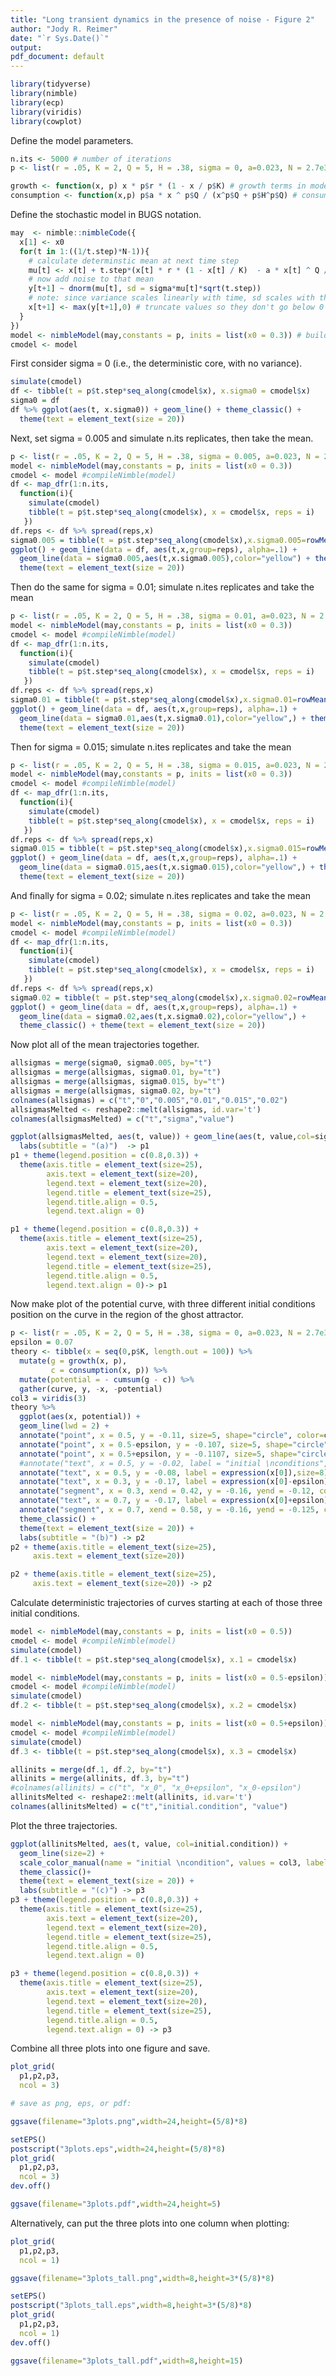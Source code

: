 ---
title: "Long transient dynamics in the presence of noise - Figure 2"
author: "Jody R. Reimer"
date: "`r Sys.Date()`"
output: 
pdf_document: default
---

```{r library, message=F}
library(tidyverse)
library(nimble)
library(ecp)
library(viridis)
library(cowplot)
```
  
Define the model parameters. 

```{r}

n.its <- 5000 # number of iterations 
p <- list(r = .05, K = 2, Q = 5, H = .38, sigma = 0, a=0.023, N = 2.7e3, t.step = 1) # define parameter list

growth <- function(x, p) x * p$r * (1 - x / p$K) # growth terms in model
consumption <- function(x,p) p$a * x ^ p$Q / (x^p$Q + p$H^p$Q) # consumption terms in model
```

Define the stochastic model in BUGS notation. 

```{r, message=FALSE}

may  <- nimble::nimbleCode({
  x[1] <- x0
  for(t in 1:((1/t.step)*N-1)){
    # calculate determinstic mean at next time step
    mu[t] <- x[t] + t.step*(x[t] * r * (1 - x[t] / K)  - a * x[t] ^ Q / (x[t] ^ Q + H ^ Q))
    # now add noise to that mean 
    y[t+1] ~ dnorm(mu[t], sd = sigma*mu[t]*sqrt(t.step)) 
    # note: since variance scales linearly with time, sd scales with the square root of time
    x[t+1] <- max(y[t+1],0) # truncate values so they don't go below 0
  }
})
model <- nimbleModel(may,constants = p, inits = list(x0 = 0.3)) # build model
cmodel <- model 
```

First consider sigma = 0 (i.e., the deterministic core, with no variance).

```{r, message=F}
simulate(cmodel)
df <- tibble(t = p$t.step*seq_along(cmodel$x), x.sigma0 = cmodel$x)
sigma0 = df
df %>% ggplot(aes(t, x.sigma0)) + geom_line() + theme_classic() + 
  theme(text = element_text(size = 20)) 
```

Next, set sigma = 0.005 and simulate n.its replicates, then take the mean. 

```{r, message=F}
p <- list(r = .05, K = 2, Q = 5, H = .38, sigma = 0.005, a=0.023, N = 2.7e3, t.step = 1)
model <- nimbleModel(may,constants = p, inits = list(x0 = 0.3))
cmodel <- model #compileNimble(model)
df <- map_dfr(1:n.its, 
  function(i){
    simulate(cmodel)
    tibble(t = p$t.step*seq_along(cmodel$x), x = cmodel$x, reps = i)
   })
df.reps <- df %>% spread(reps,x)
sigma0.005 = tibble(t = p$t.step*seq_along(cmodel$x),x.sigma0.005=rowMeans(df.reps[,-1]))
ggplot() + geom_line(data = df, aes(t,x,group=reps), alpha=.1) +
  geom_line(data = sigma0.005,aes(t,x.sigma0.005),color="yellow") + theme_classic() + 
  theme(text = element_text(size = 20)) 

```

Then do the same for sigma = 0.01; simulate n.ites replicates and take the mean 

```{r, message=F}
p <- list(r = .05, K = 2, Q = 5, H = .38, sigma = 0.01, a=0.023, N = 2.7e3, t.step = 1)
model <- nimbleModel(may,constants = p, inits = list(x0 = 0.3))
cmodel <- model #compileNimble(model)
df <- map_dfr(1:n.its, 
  function(i){
    simulate(cmodel)
    tibble(t = p$t.step*seq_along(cmodel$x), x = cmodel$x, reps = i)
   })
df.reps <- df %>% spread(reps,x)
sigma0.01 = tibble(t = p$t.step*seq_along(cmodel$x),x.sigma0.01=rowMeans(df.reps[,-1]))
ggplot() + geom_line(data = df, aes(t,x,group=reps), alpha=.1) +
  geom_line(data = sigma0.01,aes(t,x.sigma0.01),color="yellow",) + theme_classic() + 
  theme(text = element_text(size = 20)) 
```

Then for sigma = 0.015; simulate n.ites replicates and take the mean 

```{r, message=F}
p <- list(r = .05, K = 2, Q = 5, H = .38, sigma = 0.015, a=0.023, N = 2.7e3, t.step = 1)
model <- nimbleModel(may,constants = p, inits = list(x0 = 0.3))
cmodel <- model #compileNimble(model)
df <- map_dfr(1:n.its, 
  function(i){
    simulate(cmodel)
    tibble(t = p$t.step*seq_along(cmodel$x), x = cmodel$x, reps = i)
   })
df.reps <- df %>% spread(reps,x)
sigma0.015 = tibble(t = p$t.step*seq_along(cmodel$x),x.sigma0.015=rowMeans(df.reps[,-1]))
ggplot() + geom_line(data = df, aes(t,x,group=reps), alpha=.1) +
  geom_line(data = sigma0.015,aes(t,x.sigma0.015),color="yellow",) + theme_classic() + 
  theme(text = element_text(size = 20)) 
```

And finally for sigma = 0.02; simulate n.ites replicates and take the mean 

```{r, message=F}
p <- list(r = .05, K = 2, Q = 5, H = .38, sigma = 0.02, a=0.023, N = 2.7e3, t.step = 1)
model <- nimbleModel(may,constants = p, inits = list(x0 = 0.3))
cmodel <- model #compileNimble(model)
df <- map_dfr(1:n.its, 
  function(i){
    simulate(cmodel)
    tibble(t = p$t.step*seq_along(cmodel$x), x = cmodel$x, reps = i)
   })
df.reps <- df %>% spread(reps,x)
sigma0.02 = tibble(t = p$t.step*seq_along(cmodel$x),x.sigma0.02=rowMeans(df.reps[,-1]))
ggplot() + geom_line(data = df, aes(t,x,group=reps), alpha=.1) +
  geom_line(data = sigma0.02,aes(t,x.sigma0.02),color="yellow",) +
  theme_classic() + theme(text = element_text(size = 20)) 
```

Now plot all of the mean trajectories together.

```{r, message=F}
allsigmas = merge(sigma0, sigma0.005, by="t")
allsigmas = merge(allsigmas, sigma0.01, by="t")
allsigmas = merge(allsigmas, sigma0.015, by="t")
allsigmas = merge(allsigmas, sigma0.02, by="t")
colnames(allsigmas) = c("t","0","0.005","0.01","0.015","0.02")
allsigmasMelted <- reshape2::melt(allsigmas, id.var='t')
colnames(allsigmasMelted) = c("t","sigma","value")

ggplot(allsigmasMelted, aes(t, value)) + geom_line(aes(t, value,col=sigma), size=2) + scale_color_viridis(name = expression(sigma), discrete=TRUE, option = "D") + ylab("x") + theme_classic() + theme(text = element_text(size = 20)) +
  labs(subtitle = "(a)")  -> p1
p1 + theme(legend.position = c(0.8,0.3)) +
  theme(axis.title = element_text(size=25),
        axis.text = element_text(size=20),
        legend.text = element_text(size=20),
        legend.title = element_text(size=25),
        legend.title.align = 0.5,
        legend.text.align = 0)

p1 + theme(legend.position = c(0.8,0.3)) +
  theme(axis.title = element_text(size=25),
        axis.text = element_text(size=20),
        legend.text = element_text(size=20),
        legend.title = element_text(size=25),
        legend.title.align = 0.5,
        legend.text.align = 0)-> p1
```

Now make plot of the potential curve, with three different initial conditions position on the curve in the region of the ghost attractor. 

```{r, message=F}

p <- list(r = .05, K = 2, Q = 5, H = .38, sigma = 0, a=0.023, N = 2.7e3, t.step = 1)
epsilon = 0.07
theory <- tibble(x = seq(0,p$K, length.out = 100)) %>%
  mutate(g = growth(x, p), 
         c = consumption(x, p)) %>%
  mutate(potential = - cumsum(g - c)) %>%
  gather(curve, y, -x, -potential) 
col3 = viridis(3)
theory %>%
  ggplot(aes(x, potential)) + 
  geom_line(lwd = 2) +
  annotate("point", x = 0.5, y = -0.11, size=5, shape="circle", color=col3[1]) + 
  annotate("point", x = 0.5-epsilon, y = -0.107, size=5, shape="circle", color=col3[2]) +
  annotate("point", x = 0.5+epsilon, y = -0.1107, size=5, shape="circle", color=col3[3]) + 
  #annotate("text", x = 0.5, y = -0.02, label = "initial \nconditions", size=8) + 
  annotate("text", x = 0.5, y = -0.08, label = expression(x[0]),size=8) + 
  annotate("text", x = 0.3, y = -0.17, label = expression(x[0]-epsilon),size=8) + 
  annotate("segment", x = 0.3, xend = 0.42, y = -0.16, yend = -0.12, colour = col3[2], size=1.5, arrow=arrow())+
  annotate("text", x = 0.7, y = -0.17, label = expression(x[0]+epsilon),size=8) + 
  annotate("segment", x = 0.7, xend = 0.58, y = -0.16, yend = -0.125, colour = col3[3], size=1.5, arrow=arrow())+
  theme_classic() + 
  theme(text = element_text(size = 20)) +
  labs(subtitle = "(b)") -> p2
p2 + theme(axis.title = element_text(size=25),
     axis.text = element_text(size=20))

p2 + theme(axis.title = element_text(size=25),
     axis.text = element_text(size=20)) -> p2

```

Calculate deterministic trajectories of curves starting at each of those three initial conditions. 
```{r}
model <- nimbleModel(may,constants = p, inits = list(x0 = 0.5))
cmodel <- model #compileNimble(model)
simulate(cmodel)
df.1 <- tibble(t = p$t.step*seq_along(cmodel$x), x.1 = cmodel$x)

model <- nimbleModel(may,constants = p, inits = list(x0 = 0.5-epsilon))
cmodel <- model #compileNimble(model)
simulate(cmodel)
df.2 <- tibble(t = p$t.step*seq_along(cmodel$x), x.2 = cmodel$x)

model <- nimbleModel(may,constants = p, inits = list(x0 = 0.5+epsilon))
cmodel <- model #compileNimble(model)
simulate(cmodel)
df.3 <- tibble(t = p$t.step*seq_along(cmodel$x), x.3 = cmodel$x)

allinits = merge(df.1, df.2, by="t")
allinits = merge(allinits, df.3, by="t")
#colnames(allinits) = c("t", "x_0", "x_0+epsilon", "x_0-epsilon")
allinitsMelted <- reshape2::melt(allinits, id.var='t')
colnames(allinitsMelted) = c("t","initial.condition", "value")
```

Plot the three trajectories. 

```{r}
ggplot(allinitsMelted, aes(t, value, col=initial.condition)) + 
  geom_line(size=2) + 
  scale_color_manual(name = "initial \ncondition", values = col3, labels = c(expression(x[0]), expression(x[0]-epsilon), expression(x[0]+epsilon))) +  ylab("x") + 
  theme_classic()+ 
  theme(text = element_text(size = 20)) +
  labs(subtitle = "(c)") -> p3
p3 + theme(legend.position = c(0.8,0.3)) + 
  theme(axis.title = element_text(size=25),
        axis.text = element_text(size=20),
        legend.text = element_text(size=20),
        legend.title = element_text(size=25),
        legend.title.align = 0.5,
        legend.text.align = 0)

p3 + theme(legend.position = c(0.8,0.3)) + 
  theme(axis.title = element_text(size=25),
        axis.text = element_text(size=20),
        legend.text = element_text(size=20),
        legend.title = element_text(size=25),
        legend.title.align = 0.5,
        legend.text.align = 0) -> p3
```

Combine all three plots into one figure and save. 

```{r}

plot_grid(
  p1,p2,p3,
  ncol = 3)

# save as png, eps, or pdf:

ggsave(filename="3plots.png",width=24,height=(5/8)*8)

setEPS()
postscript("3plots.eps",width=24,height=(5/8)*8)
plot_grid(
  p1,p2,p3,
  ncol = 3)
dev.off()

ggsave(filename="3plots.pdf",width=24,height=5)
```

Alternatively, can put the three plots into one column when plotting:

```{r}
plot_grid(
  p1,p2,p3,
  ncol = 1)

ggsave(filename="3plots_tall.png",width=8,height=3*(5/8)*8)

setEPS()
postscript("3plots_tall.eps",width=8,height=3*(5/8)*8)
plot_grid(
  p1,p2,p3,
  ncol = 1)
dev.off()

ggsave(filename="3plots_tall.pdf",width=8,height=15)
```
